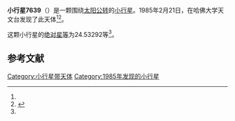 {{Infobox planet
| bgcolour = #FFFFC0
| name = 7639 Offutt
| symbol = 
| image = 
| caption = 
| discovery = yes
| discovery_ref = 
| discoverer = {{link-en|橡树岭天文台|Oak Ridge Observatory}}
| discovery_site = [[哈佛大学天文台|哈佛大学天文台]] 
| discovered = 1985年2月21日
| designations = yes
| mp_name = 
| named_after = 
| alt_names = 1985 DC1/ 1991 GK2
| mp_category = [[外小行星带|外小行星带]]
| orbit_ref = <ref name="a">[http://ssd.jpl.nasa.gov/sbdb.cgi?sstr=7639 7639 Offutt] {{Wayback|url=http://ssd.jpl.nasa.gov/sbdb.cgi?sstr=7639 |date=20210717070225 }}，小行星數據庫瀏覽器（JPL Small-Body Database Browser）－[[美国国家航空航天局|美国国家航空航天局]]喷气推进实验室</ref>
| epoch = 2456400.5 (2013年4月18日更新)
| aphelion = {{convert|3.6191120|AU|km|3|abbr=on|lk=out}}
| perihelion = {{convert|2.8559188|AU|km|3|abbr=on}}
| semimajor = {{convert|3.2375154|AU|km|3|abbr=on}}
| eccentricity = 0.1178671
| period = 2127.728361 [[日|日]]<br />5.83[[儒略年|儒略年]]
| avg_speed = 
| inclination = 0.66461
| asc_node = 156.88105
| mean_anomaly = 
| arg_peri = 24.53292
| satellites = 
| physical_characteristics = yes
| dimensions = 
| mass = 
| density = 
| surface_grav = 
| escape_velocity = 
| sidereal_day = 
| axial_tilt = 
| pole_ecliptic_lat = 
| pole_ecliptic_lon = 
| albedo = 
| temperatures= 
| temp_name1 = 
| mean_temp_1 = 
| max_temp_1 = 
| temp_name2 = 
| max_temp_2 = 
| spectral_type = 
| abs_magnitude = 24.53292
}}

'''小行星7639'''（{{lang-en|7639 Offutt}}）是一颗围绕[[太阳|太阳]][[公转|公转]]的[[小行星|小行星]]。1985年2月21日，{{link-en|橡树岭天文台|Oak Ridge Observatory}}在哈佛大学天文台发现了此天体<ref name="a" /><ref>{{cite news|title=小行星列表|url=http://cfa-www.harvard.edu/iau/lists/NumberedMPs.txt|accessdate=2013-07-08|newspaper=哈佛大学|archive-date=2008-05-17|archive-url=https://web.archive.org/web/20080517010638/http://cfa-www.harvard.edu/iau/lists/NumberedMPs.txt|dead-url=no}}</ref>。

这颗小行星的[[绝对星等|绝对星等]]为24.53292等<ref name="a" />。

==参考文献==
{{reflist}}
{{Minor Planet Number|[[小行星7638|小行星7638]]|[[小行星7640|小行星7640]]}}

{{小天体}}

[[Category:小行星带天体|Category:小行星带天体]]
[[Category:1985年发现的小行星|Category:1985年发现的小行星]]

{{asteroid-stub}}